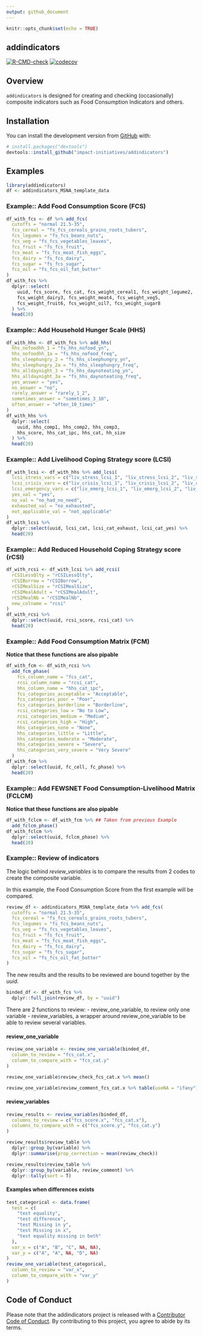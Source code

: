 ```yaml
---
output: github_document
---
```


```r
knitr::opts_chunk$set(echo = TRUE)
```
## addindicators

  <!-- badges: start -->
  [![R-CMD-check](https://github.com/impact-initiatives/addindicators/actions/workflows/R-CMD-check.yaml/badge.svg)](https://github.com/impact-initiatives/addindicators/actions/workflows/R-CMD-check.yaml)
[![codecov](https://codecov.io/gh/impact-initiatives/addindicators/branch/master/graph/badge.svg?token=RlTJbum32D)](https://codecov.io/gh/impact-initiatives/addindicators)


  <!-- badges: end -->



## Overview
`addindicators` is designed for creating and checking (occasionally) composite indicators such as Food Consumption Indicators and others.

## Installation

You can install the development version from [GitHub](https://github.com/) with:

``` r
# install.packages("devtools")
devtools::install_github("impact-initiatives/addindicators")
```


## Examples

```r
library(addindicators)
df <- addindicators_MSNA_template_data
```

### Example:: Add Food Consumption Score (FCS)
``` r
df_with_fcs <- df %>% add_fcs(
  cutoffs = "normal 21.5-35",
  fcs_cereal = "fs_fcs_cereals_grains_roots_tubers",
  fcs_legumes = "fs_fcs_beans_nuts",
  fcs_veg = "fs_fcs_vegetables_leaves",
  fcs_fruit = "fs_fcs_fruit",
  fcs_meat = "fs_fcs_meat_fish_eggs",
  fcs_dairy = "fs_fcs_dairy",
  fcs_sugar = "fs_fcs_sugar",
  fcs_oil = "fs_fcs_oil_fat_butter"
)
df_with_fcs %>%
  dplyr::select(
    uuid, fcs_score, fcs_cat, fcs_weight_cereal1, fcs_weight_legume2,
    fcs_weight_dairy3, fcs_weight_meat4, fcs_weight_veg5,
    fcs_weight_fruit6, fcs_weight_oil7, fcs_weight_sugar8
  ) %>%
  head(20)
```

### Example:: Add Household Hunger Scale (HHS)
``` r
df_with_hhs <- df_with_fcs %>% add_hhs(
  hhs_nofoodhh_1 = "fs_hhs_nofood_yn",
  hhs_nofoodhh_1a = "fs_hhs_nofood_freq",
  hhs_sleephungry_2 = "fs_hhs_sleephungry_yn",
  hhs_sleephungry_2a = "fs_hhs_sleephungry_freq",
  hhs_alldaynight_3 = "fs_hhs_daynoteating_yn",
  hhs_alldaynight_3a = "fs_hhs_daynoteating_freq",
  yes_answer = "yes",
  no_answer = "no",
  rarely_answer = "rarely_1_2",
  sometimes_answer = "sometimes_3_10",
  often_answer = "often_10_times"
)
df_with_hhs %>%
  dplyr::select(
    uuid, hhs_comp1, hhs_comp2, hhs_comp3,
    hhs_score, hhs_cat_ipc, hhs_cat, hh_size
  ) %>%
  head(20)
```

### Example:: Add Livelihood Coping Strategy score (LCSI)
``` r
df_with_lcsi <- df_with_hhs %>% add_lcsi(
  lcsi_stress_vars = c("liv_stress_lcsi_1", "liv_stress_lcsi_2", "liv_stress_lcsi_3", "liv_stress_lcsi_4"),
  lcsi_crisis_vars = c("liv_crisis_lcsi_1", "liv_crisis_lcsi_2", "liv_crisis_lcsi_3"),
  lcsi_emergency_vars = c("liv_emerg_lcsi_1", "liv_emerg_lcsi_2", "liv_emerg_lcsi_3"),
  yes_val = "yes",
  no_val = "no_had_no_need",
  exhausted_val = "no_exhausted",
  not_applicable_val = "not_applicable"
)
df_with_lcsi %>%
  dplyr::select(uuid, lcsi_cat, lcsi_cat_exhaust, lcsi_cat_yes) %>%
  head(20)
```

### Example:: Add Reduced Household Coping Strategy score (rCSI)
``` r
df_with_rcsi <- df_with_lcsi %>% add_rcsi(
  rCSILessQlty = "rCSILessQlty",
  rCSIBorrow = "rCSIBorrow",
  rCSIMealSize = "rCSIMealSize",
  rCSIMealAdult = "rCSIMealAdult",
  rCSIMealNb = "rCSIMealNb",
  new_colname = "rcsi"
)
df_with_rcsi %>%
  dplyr::select(uuid, rcsi_score, rcsi_cat) %>%
  head(20)
```

### Example:: Add Food Consumption Matrix (FCM)
**Notice that these functions are also pipable**
``` r
df_with_fcm <- df_with_rcsi %>%
  add_fcm_phase(
    fcs_column_name = "fcs_cat",
    rcsi_column_name = "rcsi_cat",
    hhs_column_name = "hhs_cat_ipc",
    fcs_categories_acceptable = "Acceptable",
    fcs_categories_poor = "Poor",
    fcs_categories_borderline = "Borderline",
    rcsi_categories_low = "No to Low",
    rcsi_categories_medium = "Medium",
    rcsi_categories_high = "High",
    hhs_categories_none = "None",
    hhs_categories_little = "Little",
    hhs_categories_moderate = "Moderate",
    hhs_categories_severe = "Severe",
    hhs_categories_very_severe = "Very Severe"
  )
df_with_fcm %>%
  dplyr::select(uuid, fc_cell, fc_phase) %>%
  head(20)
```

### Example:: Add FEWSNET Food Consumption-Livelihood Matrix (FCLCM)
**Notice that these functions are also pipable**
``` r
df_with_fclcm <- df_with_fcm %>% ## Taken from previous Example
  add_fclcm_phase()
df_with_fclcm %>%
  dplyr::select(uuid, fclcm_phase) %>%
  head(20)
```


### Example:: Review of indicators

The logic behind *review_variables* is to compare the results from 2 codes to create the composite variable. 

In this example, the Food Consumption Score from the first example will be compared.

```r
review_df <- addindicators_MSNA_template_data %>% add_fcs(
  cutoffs = "normal 21.5-35",
  fcs_cereal = "fs_fcs_cereals_grains_roots_tubers",
  fcs_legumes = "fs_fcs_beans_nuts",
  fcs_veg = "fs_fcs_vegetables_leaves",
  fcs_fruit = "fs_fcs_fruit",
  fcs_meat = "fs_fcs_meat_fish_eggs",
  fcs_dairy = "fs_fcs_dairy",
  fcs_sugar = "fs_fcs_sugar",
  fcs_oil = "fs_fcs_oil_fat_butter"
)
```

The new results and the results to be reviewed are bound together by the *uuid*.

```r
binded_df <- df_with_fcs %>%
  dplyr::full_join(review_df, by = "uuid")
```

There are 2 functions to review:
  - review_one_variable, to review only one variable
  - review_variables, a wrapper around review_one_variable to be able to review several variables.

#### review_one_variable
```r
review_one_variable <- review_one_variable(binded_df,
  column_to_review = "fcs_cat.x",
  column_to_compare_with = "fcs_cat.y"
)

review_one_variable$review_check_fcs_cat.x %>% mean()
```


```r
review_one_variable$review_comment_fcs_cat.x %>% table(useNA = "ifany")
```

#### review_variables
```r
review_results <- review_variables(binded_df,
  columns_to_review = c("fcs_score.x", "fcs_cat.x"),
  columns_to_compare_with = c("fcs_score.y", "fcs_cat.y")
)

review_results$review_table %>%
  dplyr::group_by(variable) %>%
  dplyr::summarise(prop_correction = mean(review_check))

review_results$review_table %>%
  dplyr::group_by(variable, review_comment) %>%
  dplyr::tally(sort = T)
```

#### Examples when differences exists
```r
test_categorical <- data.frame(
  test = c(
    "test equality",
    "test difference",
    "test Missing in y",
    "test Missing in x",
    "test equality missing in both"
  ),
  var_x = c("A", "B", "C", NA, NA),
  var_y = c("A", "A", NA, "D", NA)
)
review_one_variable(test_categorical,
  column_to_review = "var_x",
  column_to_compare_with = "var_y"
)
```

## Code of Conduct

Please note that the addindicators project is released with a [Contributor Code of Conduct](https://impact-initiatives.github.io/addindicators/CODE_OF_CONDUCT.html). By contributing to this project, you agree to abide by its terms.
